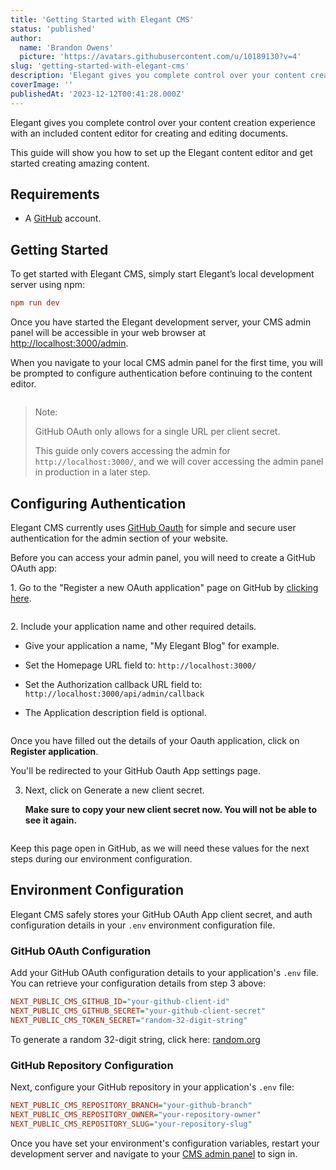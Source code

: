 ```yaml
---
title: 'Getting Started with Elegant CMS'
status: 'published'
author:
  name: 'Brandon Owens'
  picture: 'https://avatars.githubusercontent.com/u/10189130?v=4'
slug: 'getting-started-with-elegant-cms'
description: 'Elegant gives you complete control over your content creation experience with an included content editor for creating and editing documents. This guide will show you how to set up the Elegant content editor and get started creating amazing content.'
coverImage: ''
publishedAt: '2023-12-12T00:41:28.000Z'
---
```


Elegant gives you complete control over your content creation experience with an included content editor for creating and editing documents.

This guide will show you how to set up the Elegant content editor and get started creating amazing content.

## Requirements

- A [GitHub](https://github.com/) account.

## Getting Started

To get started with Elegant CMS, simply start Elegant’s local development server using npm:

```ini
npm run dev
```

Once you have started the Elegant development server, your CMS admin panel will be accessible in your web browser at [http://localhost:3000/admin](http://localhost:3000/admin).

When you navigate to your local CMS admin panel for the first time, you will be prompted to configure authentication before continuing to the content editor.



<div class="my-8 shadow-xl"><img class="rounded-xl" src="/images/270824164-df66a8e1-c8a8-4eed-a8e9-1b5fb554d24c-Y5MT.png" alt=""></div>



> Note:
> 
> GitHub OAuth only allows for a single URL per client secret.
> 
> This guide only covers accessing the admin for `http://localhost:3000/`, and we will cover accessing the admin panel in production in a later step.

## Configuring Authentication

Elegant CMS currently uses [GitHub Oauth](https://docs.github.com/en/apps/oauth-apps) for simple and secure user authentication for the admin section of your website.

Before you can access your admin panel, you will need to create a GitHub OAuth app:

1\. Go to the "Register a new OAuth application" page on GitHub by [clicking here](https://github.com/settings/applications/new).



<div class="my-8 shadow-xl"><img class="rounded-xl" src="/images/269766435-13525d21-0b88-4132-873d-14c75ba5c09c-M0OD.png" alt=""></div>



2\. Include your application name and other required details.

- Give your application a name, "My Elegant Blog" for example.

- Set the Homepage URL field to: `http://localhost:3000/`

- Set the Authorization callback URL field to: `http://localhost:3000/api/admin/callback`

- The Application description field is optional.



<div class="my-8 shadow-xl"><img class="rounded-xl" src="/images/269766435-13525d21-0b88-4132-873d-14c75ba5c09c--1--M2Mz.png" alt=""></div>



Once you have filled out the details of your Oauth application, click on **Register application**.

You'll be redirected to your GitHub Oauth App settings page.

3. Next, click on Generate a new client secret.

    **Make sure to copy your new client secret now. You will not be able to see it again.**



<div class="my-8 shadow-xl"><img class="rounded-xl" src="/images/269767514-a89c114b-bbdb-4f22-910c-8d4d879997ec-gwNT.png" alt=""></div>



Keep this page open in GitHub, as we will need these values for the next steps during our environment configuration.

## Environment Configuration

Elegant CMS safely stores your GitHub OAuth App client secret, and auth configuration details in your `.env` environment configuration file.

### GitHub OAuth Configuration

Add your GitHub OAuth configuration details to your application's `.env` file. You can retrieve your configuration details from step 3 above:

```ini
NEXT_PUBLIC_CMS_GITHUB_ID="your-github-client-id"
NEXT_PUBLIC_CMS_GITHUB_SECRET="your-github-client-secret"
NEXT_PUBLIC_CMS_TOKEN_SECRET="random-32-digit-string"
```

To generate a random 32-digit string, click here: [random.org](https://www.random.org/strings/?num=1&len=32&digits=on&upperalpha=on&loweralpha=on&unique=on&format=html&rnd=new)

### GitHub Repository Configuration

Next, configure your GitHub repository in your application's `.env` file:

```ini
NEXT_PUBLIC_CMS_REPOSITORY_BRANCH="your-github-branch"
NEXT_PUBLIC_CMS_REPOSITORY_OWNER="your-repository-owner"
NEXT_PUBLIC_CMS_REPOSITORY_SLUG="your-repository-slug"
```

Once you have set your environment's configuration variables, restart your development server and navigate to your [CMS admin panel](http://localhost:3000/admin) to sign in.



<div class="my-8 shadow-xl"><img class="rounded-xl" src="/images/269804560-a04b2d39-59fd-4a66-a752-23d3d4f37ba9-M3MD.png" alt=""></div>




